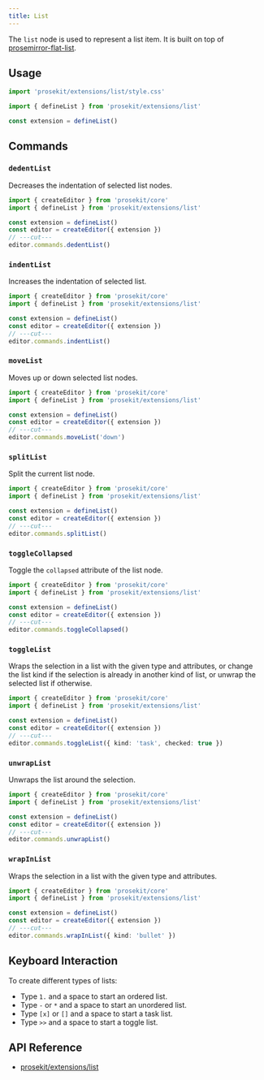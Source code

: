 ```yaml
---
title: List
---
```



The `list` node is used to represent a list item. It is built on top of [prosemirror-flat-list](https://github.com/ocavue/prosemirror-flat-list).

<Demo story="list" />

## Usage

```ts twoslash
import 'prosekit/extensions/list/style.css'

import { defineList } from 'prosekit/extensions/list'

const extension = defineList()
```

## Commands

### `dedentList`

Decreases the indentation of selected list nodes.

```ts twoslash
import { createEditor } from 'prosekit/core'
import { defineList } from 'prosekit/extensions/list'

const extension = defineList()
const editor = createEditor({ extension })
// ---cut---
editor.commands.dedentList()
```

### `indentList`

Increases the indentation of selected list.

```ts twoslash
import { createEditor } from 'prosekit/core'
import { defineList } from 'prosekit/extensions/list'

const extension = defineList()
const editor = createEditor({ extension })
// ---cut---
editor.commands.indentList()
```

### `moveList`

Moves up or down selected list nodes.

```ts twoslash
import { createEditor } from 'prosekit/core'
import { defineList } from 'prosekit/extensions/list'

const extension = defineList()
const editor = createEditor({ extension })
// ---cut---
editor.commands.moveList('down')
```

### `splitList`

Split the current list node.

```ts twoslash
import { createEditor } from 'prosekit/core'
import { defineList } from 'prosekit/extensions/list'

const extension = defineList()
const editor = createEditor({ extension })
// ---cut---
editor.commands.splitList()
```

### `toggleCollapsed`

Toggle the `collapsed` attribute of the list node.

```ts twoslash
import { createEditor } from 'prosekit/core'
import { defineList } from 'prosekit/extensions/list'

const extension = defineList()
const editor = createEditor({ extension })
// ---cut---
editor.commands.toggleCollapsed()
```

### `toggleList`

Wraps the selection in a list with the given type and attributes, or change the list kind if the selection is already in another kind of list, or unwrap the selected list if otherwise.

```ts twoslash
import { createEditor } from 'prosekit/core'
import { defineList } from 'prosekit/extensions/list'

const extension = defineList()
const editor = createEditor({ extension })
// ---cut---
editor.commands.toggleList({ kind: 'task', checked: true })
```

### `unwrapList`

Unwraps the list around the selection.

```ts twoslash
import { createEditor } from 'prosekit/core'
import { defineList } from 'prosekit/extensions/list'

const extension = defineList()
const editor = createEditor({ extension })
// ---cut---
editor.commands.unwrapList()
```

### `wrapInList`

Wraps the selection in a list with the given type and attributes.

```ts twoslash
import { createEditor } from 'prosekit/core'
import { defineList } from 'prosekit/extensions/list'

const extension = defineList()
const editor = createEditor({ extension })
// ---cut---
editor.commands.wrapInList({ kind: 'bullet' })
```

## Keyboard Interaction

To create different types of lists:

- Type `1.` and a space to start an ordered list.
- Type `-` or `*` and a space to start an unordered list.
- Type `[x]` or `[]` and a space to start a task list.
- Type `>>` and a space to start a toggle list.

## API Reference

- [prosekit/extensions/list](/references/extensions/list)
